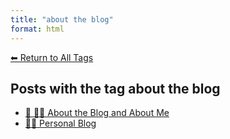 ```yaml
---
title: "about the blog"
format: html
---
```


[⬅ Return to All Tags](../tags.qmd)

## Posts with the tag **about the blog**

- [📘 🧑‍💻 About the Blog and About Me](/posts/personal/about-the-blog.html)
- [🧑‍🏫 Personal Blog](/posts/personal/index.html)
